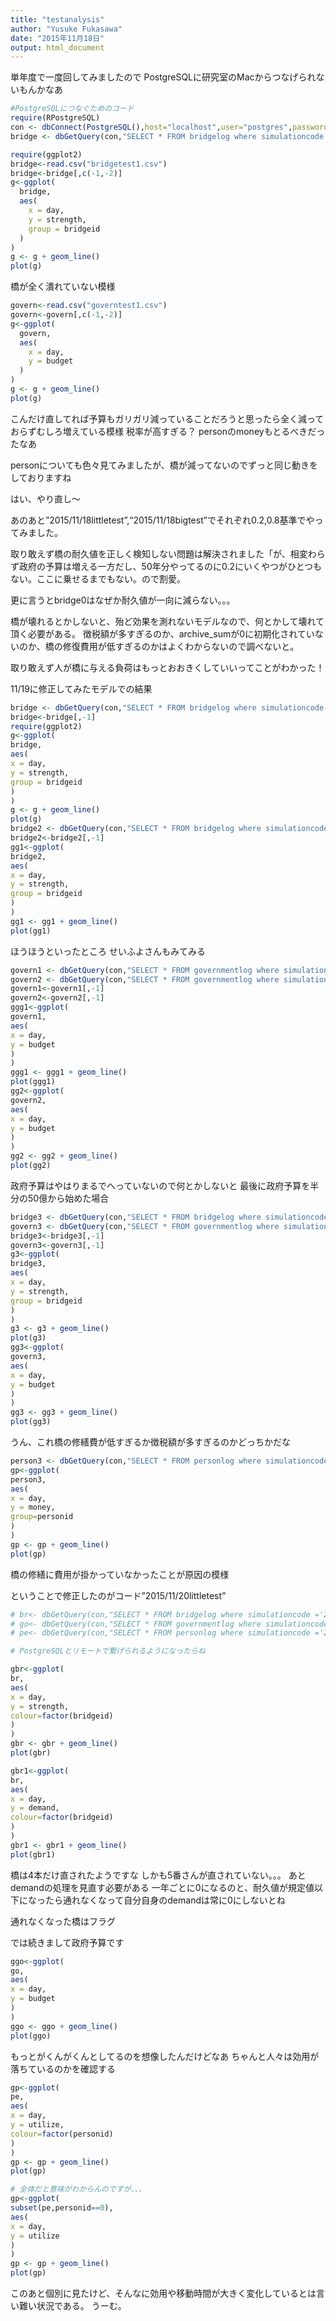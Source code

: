 ```yaml
---
title: "testanalysis"
author: "Yusuke Fukasawa"
date: "2015年11月18日"
output: html_document
---
```


単年度で一度回してみましたので
PostgreSQLに研究室のMacからつなげられないもんかなあ

```r
#PostgreSQLにつなぐためのコード
require(RPostgreSQL)
con <- dbConnect(PostgreSQL(),host="localhost",user="postgres",password="fukasawa1225",dbname="db_artisoc")
bridge <- dbGetQuery(con,"SELECT * FROM bridgelog where simulationcode ='2015/11/19littletest'")
```

```r
require(ggplot2)
bridge<-read.csv("bridgetest1.csv")
bridge<-bridge[,c(-1,-2)]
g<-ggplot(
  bridge,
  aes(
    x = day,
    y = strength,
    group = bridgeid
  )
)
g <- g + geom_line()
plot(g)
```

橋が全く潰れていない模様

```r
govern<-read.csv("governtest1.csv")
govern<-govern[,c(-1,-2)]
g<-ggplot(
  govern,
  aes(
    x = day,
    y = budget
  )
)
g <- g + geom_line()
plot(g)
```

こんだけ直してれば予算もガリガリ減っていることだろうと思ったら全く減っておらずむしろ増えている模様
税率が高すぎる？
personのmoneyもとるべきだったなあ

personについても色々見てみましたが、橋が減ってないのでずっと同じ動きをしておりますね

はい、やり直し〜

あのあと"2015/11/18littletest","2015/11/18bigtest"でそれぞれ0.2,0.8基準でやってみました。

取り敢えず橋の耐久値を正しく検知しない問題は解決されました「が、相変わらず政府の予算は増える一方だし、50年分やってるのに0.2にいくやつがひとつもない。ここに乗せるまでもない。ので割愛。

更に言うとbridge0はなぜか耐久値が一向に減らない。。。

橋が壊れるとかしないと、殆ど効果を測れないモデルなので、何とかして壊れて頂く必要がある。
徴税額が多すぎるのか、archive_sumが0に初期化されていないのか、橋の修復費用が低すぎるのかはよくわからないので調べないと。

取り敢えず人が橋に与える負荷はもっとおおきくしていいってことがわかった！

11/19に修正してみたモデルでの結果
```r
bridge <- dbGetQuery(con,"SELECT * FROM bridgelog where simulationcode ='2015/11/19littletest'")
bridge<-bridge[,-1]
require(ggplot2)
g<-ggplot(
bridge,
aes(
x = day,
y = strength,
group = bridgeid
)
)
g <- g + geom_line()
plot(g)
bridge2 <- dbGetQuery(con,"SELECT * FROM bridgelog where simulationcode ='2015/11/19bigtest'")
bridge2<-bridge2[,-1]
gg1<-ggplot(
bridge2,
aes(
x = day,
y = strength,
group = bridgeid
)
)
gg1 <- gg1 + geom_line()
plot(gg1)
```

ほうほうといったところ
せいふよさんもみてみる
```r
govern1 <- dbGetQuery(con,"SELECT * FROM governmentlog where simulationcode ='2015/11/19littletest'")
govern2 <- dbGetQuery(con,"SELECT * FROM governmentlog where simulationcode ='2015/11/19bigtest'")
govern1<-govern1[,-1]
govern2<-govern2[,-1]
ggg1<-ggplot(
govern1,
aes(
x = day,
y = budget
)
)
ggg1 <- ggg1 + geom_line()
plot(ggg1)
gg2<-ggplot(
govern2,
aes(
x = day,
y = budget
)
)
gg2 <- gg2 + geom_line()
plot(gg2)
```

政府予算はやはりまるでへっていないので何とかしないと
最後に政府予算を半分の50億から始めた場合
```r
bridge3 <- dbGetQuery(con,"SELECT * FROM bridgelog where simulationcode ='2015/11/19littlebudgethalftest'")
govern3 <- dbGetQuery(con,"SELECT * FROM governmentlog where simulationcode ='2015/11/19littlebudgethalftest'")
bridge3<-bridge3[,-1]
govern3<-govern3[,-1]
g3<-ggplot(
bridge3,
aes(
x = day,
y = strength,
group = bridgeid
)
)
g3 <- g3 + geom_line()
plot(g3)
gg3<-ggplot(
govern3,
aes(
x = day,
y = budget
)
)
gg3 <- gg3 + geom_line()
plot(gg3)
```

うん、これ橋の修繕費が低すぎるか徴税額が多すぎるのかどっちかだな

```r
person3 <- dbGetQuery(con,"SELECT * FROM personlog where simulationcode ='2015/11/19littlebudgethalftest'")
gp<-ggplot(
person3,
aes(
x = day,
y = money,
group=personid
)
)
gp <- gp + geom_line()
plot(gp)
```

橋の修繕に費用が掛かっていなかったことが原因の模様

ということで修正したのがコード"2015/11/20littletest"

```r
# br<- dbGetQuery(con,"SELECT * FROM bridgelog where simulationcode ='2015/11/20littletest'")
# go<- dbGetQuery(con,"SELECT * FROM governmentlog where simulationcode ='2015/11/20littletest'")
# pe<- dbGetQuery(con,"SELECT * FROM personlog where simulationcode ='2015/11/20littletest'")

# PostgreSQLとリモートで繋げられるようになったらね

gbr<-ggplot(
br,
aes(
x = day,
y = strength,
colour=factor(bridgeid)
)
)
gbr <- gbr + geom_line()
plot(gbr)

gbr1<-ggplot(
br,
aes(
x = day,
y = demand,
colour=factor(bridgeid)
)
)
gbr1 <- gbr1 + geom_line()
plot(gbr1)
```

橋は4本だけ直されたようですな
しかも5番さんが直されていない。。。
あとdemandの処理を見直す必要がある
一年ごとに0になるのと、耐久値が規定値以下になったら通れなくなって自分自身のdemandは常に0にしないとね

通れなくなった橋はフラグ

では続きまして政府予算です
```r
ggo<-ggplot(
go,
aes(
x = day,
y = budget
)
)
ggo <- ggo + geom_line()
plot(ggo)
```

もっとがくんがくんとしてるのを想像したんだけどなあ
ちゃんと人々は効用が落ちているのかを確認する
```r
gp<-ggplot(
pe,
aes(
x = day,
y = utilize,
colour=factor(personid)
)
)
gp <- gp + geom_line()
plot(gp)

# 全体だと意味がわからんのですが、、、
gp<-ggplot(
subset(pe,personid==0),
aes(
x = day,
y = utilize
)
)
gp <- gp + geom_line()
plot(gp)
```

このあと個別に見たけど、そんなに効用や移動時間が大きく変化しているとは言い難い状況である。
うーむ。